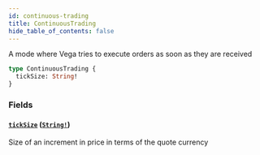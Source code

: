 ```yaml
---
id: continuous-trading
title: ContinuousTrading
hide_table_of_contents: false
---
```



A mode where Vega tries to execute orders as soon as they are received

```graphql
type ContinuousTrading {
  tickSize: String!
}
```


### Fields

#### [`tickSize`](#) ([`String!`](/docs/mainnet/graphql/scalars/string))

Size of an increment in price in terms of the quote currency





